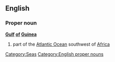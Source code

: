 ==English==
{{wikipedia}}

===Proper noun===
'''[[gulf|Gulf]] [[of]] [[Guinea]]'''

# part of the [[Atlantic Ocean]] southwest of [[Africa]]

[[Category:Seas]]
[[Category:English proper nouns]]